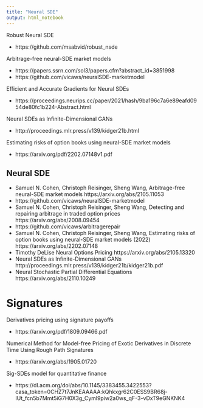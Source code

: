 ```yaml
---
title: "Neural SDE"
output: html_notebook
---
```


Robust Neural SDE

+ https://github.com/msabvid/robust_nsde


Arbitrage-free neural-SDE market models

+ https://papers.ssrn.com/sol3/papers.cfm?abstract_id=3851998
+ https://github.com/vicaws/neuralSDE-marketmodel

Efficient and Accurate Gradients for Neural SDEs

+ https://proceedings.neurips.cc/paper/2021/hash/9ba196c7a6e89eafd0954de80fc1b224-Abstract.html

Neural SDEs as Infinite-Dimensional GANs

+ http://proceedings.mlr.press/v139/kidger21b.html

Estimating risks of option books using neural-SDE market models

+ https://arxiv.org/pdf/2202.07148v1.pdf

## Neural SDE

+ Samuel N. Cohen, Christoph Reisinger, Sheng Wang, Arbitrage-free neural-SDE market models https://arxiv.org/abs/2105.11053
+ https://github.com/vicaws/neuralSDE-marketmodel
+ Samuel N. Cohen, Christoph Reisinger, Sheng Wang, Detecting and repairing arbitrage in traded option prices https://arxiv.org/abs/2008.09454
+ https://github.com/vicaws/arbitragerepair
+ Samuel N. Cohen, Christoph Reisinger, Sheng Wang, Estimating risks of option books using neural-SDE market models (2022) https://arxiv.org/abs/2202.07148
+ Timothy DeLise Neural Options Pricing https://arxiv.org/abs/2105.13320
+ Neural SDEs as Infinite-Dimensional GANs http://proceedings.mlr.press/v139/kidger21b/kidger21b.pdf
+ Neural Stochastic Partial Differential Equations https://arxiv.org/abs/2110.10249

# Signatures

Derivatives pricing using signature payoffs

+ https://arxiv.org/pdf/1809.09466.pdf

Numerical Method for Model-free Pricing of Exotic Derivatives in Discrete Time Using Rough Path Signatures
 
+ https://arxiv.org/abs/1905.01720

Sig-SDEs model for quantitative finance

+ https://dl.acm.org/doi/abs/10.1145/3383455.3422553?casa_token=0CHZ7t7JnKEAAAAA:kQhkxgr62C0ESS9BR68j-IUt_fcn5b7Mmt5iG7H0X3g_Cyml9piw2a0ws_qF-3-vDxT9eGNKNK4